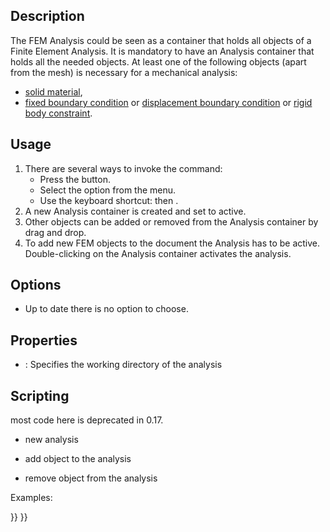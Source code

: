 <languages/>
{{Docnav
|
|[[FEM_MaterialSolid/ko|유한요소 해석 입체의 물성치]]
|[[FEM_Workbench|FEM]]
|IconL=
|IconR=FEM_MaterialSolid.svg
|IconC=Workbench_FEM.svg
}}

{{GuiCommand
|Name=FEM Analysis
|MenuLocation=Model → Analysis container‏‎
|Workbenches=[[FEM_Workbench|FEM]]
|Shortcut={{KEY|S}} {{KEY|A}}
|SeeAlso=[[FEM_tutorial|FEM tutorial]]
}}

==Description==

The FEM Analysis could be seen as a container that holds all objects of a Finite Element Analysis. It is mandatory to have an Analysis container that holds all the needed objects. At least one of the following objects (apart from the mesh) is necessary for a mechanical analysis:
* [[FEM_MaterialSolid|solid material]],
* [[FEM_ConstraintFixed|fixed boundary condition]] or [[FEM_ConstraintDisplacement|displacement boundary condition]] or [[FEM_ConstraintRigidBody|rigid body constraint]].

==Usage==

# There are several ways to invoke the command:
#* Press the {{Button|[[Image:FEM_Analysis.svg|16px]] [[FEM_Analysis|Analysis container]]}} button.
#* Select the {{MenuCommand|Model → [[Image:FEM_Analysis.svg|16px]] Analysis container‏‎}} option from the menu.
#* Use the keyboard shortcut: {{KEY|S}} then {{KEY|A}}.
# A new Analysis container is created and set to active.
# Other objects can be added or removed from the Analysis container by drag and drop.
# To add new FEM objects to the document the Analysis has to be active. Double-clicking on the Analysis container activates the analysis.

==Options==

* Up to date there is no option to choose.

==Properties==

* {{PropertyData|OutpuDir}}: Specifies the working directory of the analysis

==Scripting==

most code here is deprecated in 0.17.
* new analysis
{{Code|code=
MechanicalAnalysis.makeMechanicalAnalysis( name )
}}

* add object to the analysis
{{Code|code=
App.ActiveDocument.MechanicalAnalysis.Member = App.ActiveDocument.MechanicalAnalysis.Member + [ (object) ]
}}

* remove object from the analysis
{{Code|code=
member = App.ActiveDocument.MechanicalAnalysis.Member
member.remove( documentobject )
 App.ActiveDocument.MechanicalAnalysis.Member = member
}}

Examples:
{{Code|code=
import MechanicalAnalysis
analysis = MechanicalAnalysis.makeMechanicalAnalysis("MechanicalAnalysis")
FemGui.setActiveAnalysis(analysis)

addobj = App.ActiveDocument.getObject("MechanicalMaterial")
App.ActiveDocument.MechanicalAnalysis.Member = App.ActiveDocument.MechanicalAnalysis.Member + [addobj]

removeobj = App.ActiveDocument.getObject("MechanicalMaterial")
member = App.ActiveDocument.MechanicalAnalysis.Member
member.remove(removeobj)
App.ActiveDocument.MechanicalAnalysis.Member = member
}}


{{Docnav
|
|[[FEM_MaterialSolid|Material for solid]]
|[[FEM_Workbench|FEM]]
|IconL=
|IconR=FEM_MaterialSolid.svg
|IconC=Workbench_FEM.svg
}}

{{FEM Tools navi{{#translation:}}}}
{{Userdocnavi{{#translation:}}}}